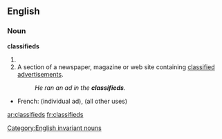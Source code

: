 ==English==

===Noun===
'''classifieds'''

# {{plural of|[[classified]]}}
# A section of a newspaper, magazine or web site containing [[classified advertisement]]s.
#: ''He ran an ad in the '''classifieds'''.''

{{trans-top|classified advertisements}}
* French: {{t+|fr|petite annonce|f|s}} (individual ad), {{t-|fr|petites annonces|f|p}} (all other uses)
{{trans-mid}}
{{trans-bottom}}

[[Category:English invariant nouns]]

[[ar:classifieds]]
[[fr:classifieds]]